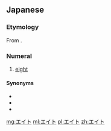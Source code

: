 ==Japanese==

===Etymology===
From {{etyl|en|ja}} {{term|eight|lang=en}}.

===Numeral===
{{ja-pos|numeral}}

# {{context|informal|lang=ja}} [[eight]]

====Synonyms====
* {{l/ja|八|{{furigana|八|はち}}|tr=hachi}}
* {{l/ja|八つ|{{furigana|八|や}}つ|tr=yatsu}}
* {{l/ja|八つ|{{furigana|八|やっ}}つ|tr=yattsu}}


[[mg:エイト]]
[[ml:エイト]]
[[pl:エイト]]
[[zh:エイト]]